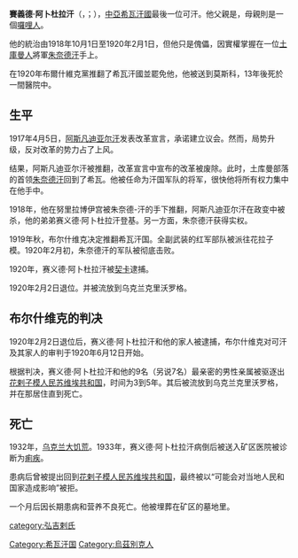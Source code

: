 {{expand|time=2016-09-18T17:59:44+00:00}}
{{unreferenced|time=2016-09-18T17:59:44+00:00}}
{{Short description|中亚国家希瓦汗国最后一任可汗}}

{{Infobox monarch
| name         = 賽義德·阿卜杜拉汗
| image        = Последний хан Хивинского ханства, Саид Абдулла-хан.jpg
| caption      = 賽義德·阿卜杜拉汗在他的统治时期摄
| succession   = [[希瓦汗国的可汗|希瓦汗国的可汗]]
| reign        = {{nowrap|1918–1920}}
| predecessor  = [[阿斯凡迪亚尔汗|阿斯凡迪亚尔汗]]
| successor    = 君主制被废除
| house        = 弘吉剌王朝
| father       = 穆罕默德·拉希姆·巴哈杜尔汗二世
| birth_date   = 1873年
| birth_place  = [[希瓦汗国|希瓦汗国]],[[希瓦|希瓦]](今[[乌兹别克|乌兹别克]])
| death_date   = 1933年
| death_place  = [[乌克兰苏维埃社会主义共和国|乌克兰苏维埃社会主义共和国]],[[克里沃罗格|克里沃罗格]]| religion     = [[伊斯兰教逊尼派|伊斯兰教逊尼派]]
}}
'''賽義德·阿卜杜拉汗'''（{{lang-uz|Said Abdullaxon}}，{{lang-fa|سعید عبدالله خان}}；{{bd|1873年||1933年}}），[[中亞|中亞]][[希瓦汗國|希瓦汗國]]{{link-ru|弘吉剌 (烏茲別克)|Кунграты (узбеки)|弘吉剌王朝}}最後一位可汗。他父親是{{link-fr|穆罕默德·拉希姆·巴哈杜爾汗二世|Mohammed Rahim Khan II}}，母親則是一個[[囉哩人|囉哩人]]。

他的統治由1918年10月1日至1920年2月1日，但他只是傀儡，因實權掌握在一位[[土庫曼人|土庫曼人]]將軍[[朱奈德汗|朱奈德汗]]手上。

在1920年布爾什維克黨推翻了希瓦汗國並罷免他，他被送到莫斯科，13年後死於一間醫院中。

== 生平 ==

1917年4月5日，[[阿斯凡迪亚尔汗|阿斯凡迪亚尔汗]]发表改革宣言，承诺建立议会。然而，局势升级，反对改革的势力占了上风。

结果，阿斯凡迪亚尔汗被推翻，改革宣言中宣布的改革被废除。此时，土库曼部落的首领[[朱奈德汗|朱奈德汗]]回到了希瓦。他被任命为汗国军队的将军，很快他将所有权力集中在他手中。

1918年，他在努里拉博伊宫被朱奈德-汗的手下推翻，阿斯凡迪亚尔汗在政变中被杀，他的弟弟赛义德·阿卜杜拉汗登基。另一方面，朱奈德汗获得实权。

1919年秋，布尔什维克决定推翻希瓦汗国。全副武装的红军部队被派往花拉子模。1920年2月初，朱奈德汗的军队被彻底击败。

1920年，赛义德·阿卜杜拉汗被[[契卡|契卡]]逮捕。

1920年2月2日退位。并被流放到乌克兰克里沃罗格。

== 布尔什维克的判决 ==

1920年2月2日退位后，赛义德·阿卜杜拉汗和他的家人被逮捕，布尔什维克对可汗及其家人的审判于1920年6月12日开始。

根据判决，赛义德·阿卜杜拉汗和他的9名（另说7名）最亲密的男性亲属被驱逐出[[花剌子模人民苏维埃共和国|花剌子模人民苏维埃共和国]]，时间为3到5年。其后被流放到乌克兰克里沃罗格，并在那居住直到死亡。

== 死亡 ==

1932年，[[乌克兰大饥荒|乌克兰大饥荒]]。1933年，赛义德·阿卜杜拉汗病倒后被送入矿区医院被诊断为[[痢疾|痢疾]]。

患病后曾被提出回到[[花剌子模人民苏维埃共和国|花剌子模人民苏维埃共和国]]，最终被以“可能会对当地人民和国家造成影响”被拒。

一个月后因长期患病和营养不良死亡。他被埋葬在矿区的墓地里。

{{start box}}
{{s-reg}}
{{s-before|[[阿斯凡迪亞爾汗|阿斯凡迪亞爾汗]] }}
{{s-title|[[希瓦汗國|希瓦汗國]][[可汗|可汗]]|1918年—1920年}}
{{s-after|[[穆罕默德·胡達雅爾汗|穆罕默德·胡達雅爾汗]]}}
{{end box}}
[[Category:希瓦汗国|Category:希瓦汗国]]
[[Category:烏茲別克人|Category:烏茲別克人]]
[[category:弘吉剌氏|category:弘吉剌氏]]